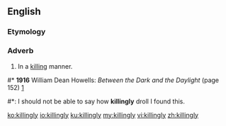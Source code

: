 ==English==

===Etymology===
{{suffix|killing|ly|lang=en}}

===Adverb===
{{en-adv}}

# In a [[killing]] manner.

#* '''1916''' William Dean Howells: ''Between the Dark and the Daylight'' (page 152) [http://www.google.com/books?spell=1&q=%22I+should+not+be+able+to+say+how+killingly+droll+I+found+this%22&btnG=Search+Books]
#*: I should not be able to say how '''killingly''' droll I found this.

[[ko:killingly]]
[[io:killingly]]
[[ku:killingly]]
[[my:killingly]]
[[vi:killingly]]
[[zh:killingly]]